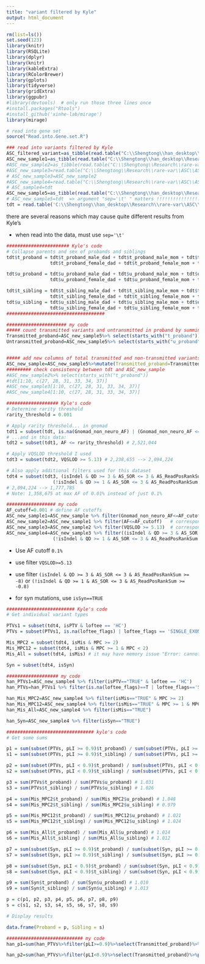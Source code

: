 ```yaml
---
title: "variant filtered by Kyle"
output: html_document
---
```


```r
rm(list=ls())
set.seed(123)
library(knitr)
library(RSQLite)
library(dplyr)
library(knitr)
library(kableExtra)
library(RColorBrewer)
library(gplots)
library(tidyverse)
library(gridExtra)
library(ggpubr)
#library(devtools)  # only run those three lines once 
#install.packages("Rtools")
#install_github('xinhe-lab/mirage')
library(mirage)
```


```r
# read into gene set 
source("Read.into.Gene.set.R")
```

```r
### read into variants filtered by Kyle  
ASC_filtered_variant=as_tibble(read.table("C:\\Shengtong\\han_desktop\\Research\\rare-var\\ASC\\ASC_v17_TDT_filtered_variants.txt", header=T, fill=T))  # this is the variants filtered by Kyle 
ASC_new_sample1=as_tibble(read.table("C:\\Shengtong\\han_desktop\\Research\\rare-var\\ASC\\ASC_B15_B16_raw_TDT_by_parent_2021-04-19.txt", header=T, fill=T))
#ASC_new_sample2=as_tibble(read.table("C:\\Shengtong\\Research\\rare-var\\ASC\\ASC_v17_raw_TDT_by_parent_2021-05-10.txt", header=T, fill=T)) # this is variants shared by Kyle without filtering 
#ASC_new_sample3=read.table("C:\\Shengtong\\Research\\rare-var\\ASC\\ASC_v17_raw_TDT_by_parent_2021-05-10.txt", header=T, fill=T)
# ASC_new_sample3=ASC_new_sample2
#ASC_new_sample4=read.table("C:\\Shengtong\\Research\\rare-var\\ASC\\ASC_v17_raw_TDT_by_parent_2021-05-10.txt", sep='\t', header=T)
# ASC_sample4=tdt
ASC_new_sample5=as_tibble(read.table("C:\\Shengtong\\han_desktop\\Research\\rare-var\\ASC\\ASC_v17_raw_TDT_by_parent_2021-05-10.txt", sep='\t',  header=T, fill=T))
# ASC_new_sample5=tdt  => argument "sep='\t' " matters !!!!!!!!!!!!!!!!
tdt = read.table('C:\\Shengtong\\han_desktop\\Research\\rare-var\\ASC\\ASC_v17_raw_TDT_by_parent_2021-05-10.txt', sep='\t', header=T, stringsAsFactors = F)  # kyle's code 

```
there are several reasons which may cause quite different results from Kyle's 


* when read into the data, must use `sep='\t'` 

```r
####################### Kyle's code 
# Collapse parents and sex of probands and siblings
tdt$t_proband = tdt$t_proband_male_dad + tdt$t_proband_male_mom + tdt$t_proband_male_ind + 
                tdt$t_proband_female_dad + tdt$t_proband_female_mom + tdt$t_proband_female_ind

tdt$u_proband = tdt$u_proband_male_dad + tdt$u_proband_male_mom + tdt$u_proband_male_ind + 
                tdt$u_proband_female_dad + tdt$u_proband_female_mom + tdt$u_proband_female_ind

tdt$t_sibling = tdt$t_sibling_male_dad + tdt$t_sibling_male_mom + tdt$t_sibling_male_ind + 
                tdt$t_sibling_female_dad + tdt$t_sibling_female_mom + tdt$t_sibling_female_ind
tdt$u_sibling = tdt$u_sibling_male_dad + tdt$u_sibling_male_mom + tdt$u_sibling_male_ind + 
                tdt$u_sibling_female_dad + tdt$u_sibling_female_mom + tdt$u_sibling_female_ind
####################################

```


```r
###################### my code 
##### count transmitted variants and untransmitted in proband by summing over male, female, dad, mom and ind 
Transmitted_proband=ASC_new_sample5%>% select(starts_with("t_proband"))%>%  mutate(Transmitted_proband = select(., t_proband_male_dad:t_proband_female_ind) %>% rowSums())%>% select(Transmitted_proband) 
Untransmitted_proband=ASC_new_sample5%>% select(starts_with("u_proband"))%>%  mutate(Untransmitted_proband = select(., u_proband_male_dad:u_proband_female_ind) %>% rowSums())%>% select(Untransmitted_proband) 


##### add new columns of total transmitted and non-transmitted variants 
ASC_new_sample=ASC_new_sample5%>%mutate(Transmitted_proband=Transmitted_proband$Transmitted_proband, Untransmitted_proband=Untransmitted_proband$Untransmitted_proband) 
######### check consistency between tdt and ASC_new_sample 
#ASC_new_sample2%>% select(starts_with("t_proband"))
#tdt[1:10, c(27, 28, 31, 33, 34, 37)]
#ASC_new_sample3[1:10, c(27, 28, 31, 33, 34, 37)]
#ASC_new_sample4[1:10, c(27, 28, 31, 33, 34, 37)]
```




```r
################### Kyle's code 
# Determine rarity threshold
rarity_threshold = 0.001

# Apply rarity threshold... in gnomad
tdt1 = subset(tdt, is.na(Gnomad_non_neuro_AF) | (Gnomad_non_neuro_AF <= rarity_threshold)) # 2,543,183
# ...and in this data:
tdt2 = subset(tdt1, AF <= rarity_threshold) # 2,521,044

# Apply VQSLOD threshold I used
tdt3 = subset(tdt2, VQSLOD >= 5.13) # 2,238,655 --> 2,094,224

# Also apply additional filters used for this dataset
tdt4 = subset(tdt3, (isIndel & QD >= 3 & AS_SOR <= 3 & AS_ReadPosRankSum >= -8) |
                 (!isIndel & QD >= 1 & AS_SOR <= 3 & AS_ReadPosRankSum >= -0.8))
# 2,094,224 --> 1,777,785
# Note: 1,358,675 at max AF of 0.01% instead of just 0.1%
```



```r
################## my code 
AF_cutoff=0.001 # define AF cutoffs 
ASC_new_sample1=ASC_new_sample %>% filter(Gnomad_non_neuro_AF<=AF_cutoff)  # corresponding to tdt1 
ASC_new_sample2=ASC_new_sample1 %>% filter(AF<=AF_cutoff)   # corresponding to tdt2
ASC_new_sample3=ASC_new_sample2 %>% filter(VQSLOD >= 5.13)  # corresponding to tdt3
ASC_new_sample4=ASC_new_sample3 %>% filter((isIndel & QD >= 3 & AS_SOR <= 3 & AS_ReadPosRankSum >= -8) |
                 (!isIndel & QD >= 1 & AS_SOR <= 3 & AS_ReadPosRankSum >= -0.8))  # corresponding to tdt4
```

* Use AF cutoff `0.1%` 

* use filter `VQSLOD>=5.13`

* use filter `(isIndel & QD >= 3 & AS_SOR <= 3 & AS_ReadPosRankSum >= -8)` 
or `(!isIndel & QD >= 1 & AS_SOR <= 3 & AS_ReadPosRankSum >= -0.8)`
                 
* for syn mutations, use `isSyn==TRUE`

```r
######################### Kyle's code 
# Get individual variant types

PTVs1 = subset(tdt4, isPTV & loftee == 'HC') 
PTVs = subset(PTVs1, is.na(loftee_flags) | loftee_flags == 'SINGLE_EXON') 

Mis_MPC2 = subset(tdt4, isMis & MPC >= 2)
Mis_MPC12 = subset(tdt4, isMis & MPC >= 1 & MPC < 2)
Mis_All = subset(tdt4, isMis) # it may have memory issue "Error: cannot allocate vector of size 6.8 Mb" in RStudio, instead use RGui window  

Syn = subset(tdt4, isSyn)
```

```r
################### my code 
han_PTVs1=ASC_new_sample4 %>% filter(isPTV=="TRUE" & loftee == 'HC')
han_PTVs=han_PTVs1 %>% filter(is.na(loftee_flags)==T | loftee_flags=='SINGLE_EXON') # DON't use loftee_flags=="NA"

han_Mis_MPC2=ASC_new_sample4 %>% filter(isMis=="TRUE" & MPC >= 2)
han_Mis_MPC12=ASC_new_sample4 %>% filter(isMis=="TRUE" & MPC >= 1 & MPC<2)
han_Mis_All=ASC_new_sample4 %>% filter(isMis=="TRUE")

han_Syn=ASC_new_sample4 %>% filter(isSyn=="TRUE")
```


```r
################################ kyle's code 
# Get some sums

p1 = sum(subset(PTVs, pLI >= 0.9)$t_proband) / sum(subset(PTVs, pLI >= 0.9)$u_proband) # 1.110
s1 = sum(subset(PTVs, pLI >= 0.9)$t_sibling) / sum(subset(PTVs, pLI >= 0.9)$u_sibling) # 0.943

p2 = sum(subset(PTVs, pLI < 0.9)$t_proband) / sum(subset(PTVs, pLI < 0.9)$u_proband) # 1.028
s2 = sum(subset(PTVs, pLI < 0.9)$t_sibling) / sum(subset(PTVs, pLI < 0.9)$u_sibling) # 1.032

p3 = sum(PTVs$t_proband) / sum(PTVs$u_proband) # 1.031
s3 = sum(PTVs$t_sibling) / sum(PTVs$u_sibling) # 1.026

p4 = sum(Mis_MPC2$t_proband) / sum(Mis_MPC2$u_proband) # 1.048
s4 = sum(Mis_MPC2$t_sibling) / sum(Mis_MPC2$u_sibling) # 0.979

p5 = sum(Mis_MPC12$t_proband) / sum(Mis_MPC12$u_proband) # 1.021
s5 = sum(Mis_MPC12$t_sibling) / sum(Mis_MPC12$u_sibling) # 1.024

p6 = sum(Mis_All$t_proband) / sum(Mis_All$u_proband) # 1.014
s6 = sum(Mis_All$t_sibling) / sum(Mis_All$u_sibling) # 1.012

p7 = sum(subset(Syn, pLI >= 0.9)$t_proband) / sum(subset(Syn, pLI >= 0.9)$u_proband) # 1.015
s7 = sum(subset(Syn, pLI >= 0.9)$t_sibling) / sum(subset(Syn, pLI >= 0.9)$u_sibling) # 1.009

p8 = sum(subset(Syn, pLI < 0.9)$t_proband) / sum(subset(Syn, pLI < 0.9)$u_proband) # 1.009
s8 = sum(subset(Syn, pLI < 0.9)$t_sibling) / sum(subset(Syn, pLI < 0.9)$u_sibling) # 1.013

p9 = sum(Syn$t_proband) / sum(Syn$u_proband) # 1.010
s9 = sum(Syn$t_sibling) / sum(Syn$u_sibling) # 1.013

p = c(p1, p2, p3, p4, p5, p6, p7, p8, p9)
s = c(s1, s2, s3, s4, s5, s6, s7, s8, s9)

# Display results

data.frame(Proband = p, Sibling = s)
```

```r
############################ my code 
han_p1=sum(han_PTVs%>%filter(pLI>=0.9)%>%select(Transmitted_proband)%>%pull())/sum(han_PTVs%>%filter(pLI>=0.9)%>%select(Untransmitted_proband)%>%pull())

han_p2=sum(han_PTVs%>%filter(pLI<0.9)%>%select(Transmitted_proband)%>%pull())/sum(han_PTVs%>%filter(pLI<0.9)%>%select(Untransmitted_proband)%>%pull())

```
